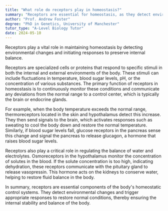 ```yaml
---
title: "What role do receptors play in homeostasis?"
summary: "Receptors are essential for homeostasis, as they detect environmental changes and initiate responses to preserve balance within the body."
author: "Prof. Andrew Foster"
degree: "PhD in Genetics, University of Manchester"
tutor_type: "A-Level Biology Tutor"
date: 2024-05-10
---
```


Receptors play a vital role in maintaining homeostasis by detecting environmental changes and initiating responses to preserve internal balance.

Receptors are specialized cells or proteins that respond to specific stimuli in both the internal and external environments of the body. These stimuli can include fluctuations in temperature, blood sugar levels, pH, or the concentration of various substances. The primary function of receptors in homeostasis is to continuously monitor these conditions and communicate any deviations from the normal range to a control center, which is typically the brain or endocrine glands.

For example, when the body temperature exceeds the normal range, thermoreceptors located in the skin and hypothalamus detect this increase. They then send signals to the brain, which activates responses such as sweating to cool the body down and restore the normal temperature. Similarly, if blood sugar levels fall, glucose receptors in the pancreas sense this change and signal the pancreas to release glucagon, a hormone that raises blood sugar levels.

Receptors also play a critical role in regulating the balance of water and electrolytes. Osmoreceptors in the hypothalamus monitor the concentration of solutes in the blood. If the solute concentration is too high, indicating dehydration, these receptors communicate with the pituitary gland to release vasopressin. This hormone acts on the kidneys to conserve water, helping to restore fluid balance in the body.

In summary, receptors are essential components of the body's homeostatic control systems. They detect environmental changes and trigger appropriate responses to restore normal conditions, thereby ensuring the internal stability and balance of the body.
    